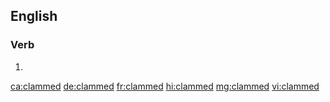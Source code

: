 ==English==

===Verb===
{{head|en|verb form}}

# {{en-past of|clam}}

[[ca:clammed]]
[[de:clammed]]
[[fr:clammed]]
[[hi:clammed]]
[[mg:clammed]]
[[vi:clammed]]